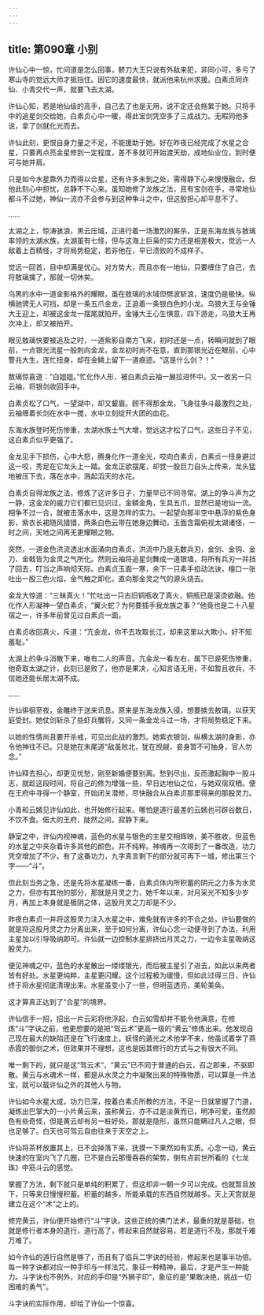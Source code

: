 ```yaml
---
---
---
```

title: 第090章 小别
---





许仙心中一惊，忙问道是怎么回事，鲚刀大王只说有外敌来犯，非同小可，多亏了寒山寺的觉远大师才抵挡住。因它的速度最快，就派他来杭州求援。白素贞同许仙、小青交代一声，就要飞去太湖。

许仙心知，若是地仙级的高手，自己去了也是无用，说不定还会拖累于她。只将手中的追星剑交给她，白素贞心中一暖，得此宝剑凭空多了三成战力。无暇同他多说，拿了剑就化光而去。

许仙此刻，更恨自身力量之不足，不能援助于她。好在昨夜已经完成了水星之合星，只要再点亮金星修到一定程度，差不多就可开始渡天劫，成地仙业位，到时便可与她并肩。

只是如今水星靠外力而得以合星，还有许多未到之处，需得静下心来慢慢融合。但他此刻心中担忧，总静不下心来。虽知她修了龙族之法，且有宝剑在手，寻常地仙都斗不过她，神仙一流亦不会参与到这种争斗之中，但这股担心却平息不了。

……

太湖之上，惊涛骇浪，黑云压城，正进行着一场激烈的厮杀，正是东海龙族与敖璃率领的太湖水族，太湖虽有七怪，但与这海上巨枭的实力还是相差极大，觉远一人敌着上百精怪，才将局势稳定，若非他在，早已溃败的不成样子。

觉远一回首，目中却满是忧心。对方势大，而且亦有一地仙，只要缠住了自己，去将敖璃擒了，那就一切休矣。

乌黑的水中一道金影格外的耀眼，虽在敖璃的水域但劈波斩浪，速度仍是极快。纵横驰骋无人可挡，却是一条五爪金龙，正追着一条银白色的小龙。乌狼大王与金锤大王迎上，却被这金龙一摆尾就拍开。金锤大王心生惧意，四下游走，乌狼大王再次冲上，却又被拍开。

眼见敖璃快要被追及之时，一道紫影自南方飞来，初时还是一点，转瞬间就到了眼前，一点银光流星一般刺向金龙，金龙初时尚不在意，直到那银光近在眼前，心中警兆大生，连忙扭身，却在金鳞上留下一道痕迹。“这是什么剑？！”

敖璃惊喜道：“白姐姐。”忙化作人形，被白素贞云袖一展拉进怀中。又一收另一只云袖，将银剑收回手中。

白素贞松了口气，一望湖中，却又颦眉。顾不得那金龙，飞身往争斗最激烈之处，云袖缠着长剑在水中一搅，水中立刻绽开大团的血花。

东海水族登时死伤惨重，太湖水族士气大增，觉远这才松了口气，这些日子不见，这白素贞似乎更强了。

金龙见手下损伤，心中大怒，腾身化作一道金光，咬向白素贞，白素贞一扭身避过这一咬，秀足在它龙头上一踏。金龙正欲摆尾，却觉一股巨力自头上传来，龙头猛地被压下去，落在水中，溅起滔天的水花。

白素贞自得龙族之法，修炼了这许多日子，力量早已不同寻常。湖上的争斗声为之一静，这金龙的威力它们都已见识过，金鳞金角，生具五爪，显然已是地仙一流。相争不过一合，就被击落水中，这是怎样的实力。一起望向那半空中悬浮的紫色身影，紫衣长裙随风猎猎，两条白色云带在她身边舞动，玉面含霜俯视太湖诸怪，一时之间，天地之间再无更耀眼之物。

突然，一道金色洪流透出水面涌向白素贞，洪流中乃是无数兵刃，金剑、金钩、金刀、金戟皆为金灵之气所化。然则云袖将追星剑舞成一道银墙，将所有兵刃一并挡了回去，叮当之声响彻天际。白素贞玉面一寒，余下一只素手掐动法诀，檀口一张吐出一股三色火焰，金气触之即化，直向那金灵之气的源头烧去。

金龙大惊道：“三昧真火！”忙吐出一只古旧铜瓶收了真火，铜瓶已是滚烫欲融。他化作人形凝神一望白素贞，“翼火蛇？为何要插手我龙族之事？”他竟也是二十八星宿之一，许多年前曾见过白素贞一面。

白素贞收回真火，斥道：“亢金龙，你不去攻取长江，却来这里以大欺小，好不知羞耻。”

太湖上的争斗消散下来，唯有二人的声音。亢金龙一看左右，属下已是死伤惨重，他奇取太湖之计，此刻已是败了，他亦是果决，心知言语无用，不如暂且收兵，不信她还能长居太湖不成。

……

许仙徘徊至夜，金雕终于送来讯息。原来是东海龙族入侵，想要掳去敖璃，以获天庭受封。她仗剑斩杀了些虾兵蟹将，又同一条金龙斗过一场，才将局势稳定下来。

以她的性情尚且要开杀戒，可见出此战的激烈。她紫衣银剑，纵横太湖的身影，亦令他神往不已。只是她在末尾道“敌虽败北，犹在觊觎，妾身暂不可抽身，官人勿念。”

许仙释去担心，却更见忧愁，刚至新婚便要别离。愁到尽出，反而激起胸中一股斗志，就趁这段时间，将自己的修为增强一些，早日达地仙之位，与她双宿双栖。便在王府中寻得一个静室，开始闭关潜修，尽快融合从白素贞那里得来的那股灵力。

小青和云嫣见许仙如此，也开始修行起来。哪怕是道行最差的云嫣也可辟谷数日，不饮不食。偌大的王府，陡然之间，寂静下来。

静室之中，许仙内视神魂，蓝色的水星与银色的主星交相辉映，美不胜收，但蓝色的水星之中夹杂着许多其他的颜色，并不纯粹。神魂再一次得到了一番改造，功力凭空增加了不少。有了这番功力，九字真言剩下的部分就可再下一城，修出第三个字——“斗”。

但此刻当务之急，还是先将水星凝练一番，白素贞体内所积蓄的阴元之力多为水灵之力，但亦有其他的部分，那就是月灵之力，她千年以来，对月采光不知多少岁月，再加上本身就是极阴之体，这股月灵之力却是不少。

昨夜白素贞一并将这股灵力注入水星之中，难免就有许多的不合之处。许仙要做的就是将这股月灵之力分离出来，至于如何分离，许仙心念一动便寻到了办法，利用主星加以引导吸纳即可。许仙就一边控制水星排挤出月灵之力，一边令主星吸纳这股灵力。

便见神魂之中，蓝色的水星散出一缕缕银光，而后被主星引了进去，如此以来两者皆有好处。水星更纯粹，主星更闪耀。这个过程极为缓慢，但如此过得三日，许仙终于将水星彻底清理出来。水星虽变小了一些，但明蓝透亮，美轮美奂。

这才算真正达到了“合星”的境界。

许仙信手一招，招出一片云彩将他浮起，白云如雪却并不能令他满意，在修炼“斗”字诀之前，他更想要的是把“驾云术”更高一级的“黄云”修炼出来。他发现自己现在最大的缺陷还是在飞行速度上，妖怪的遁光之术他学不来，他虽试着学了燕赤霞的御剑之术，但效果并不理想，这也是因其修行的方式与之有很大不同。

唯一剩下的，就只是这“驾云术”，“黄云”已不同于普通的白云，召之即来，不驱即散。黄云与水魂术一样，都是从水灵之力中凝聚出来的特殊物质，可以算是一件法宝，就可以载许仙之外的其他人与物。

许仙如今水星大成，功力已深，按着白素贞所教的方法，不足一日就掌握了门道，凝练出巴掌大的一小片黄云来，虽称黄云，亦不过是淡黄而已，明净可爱，虽然颜色有些奇怪，但是黄云却有另一桩好处，那就是隐形，虽然只能瞒过凡人之眼，但也足够了。白天也可驾云自由往来于天空之上。

许仙将茶杯放置其上，已不会掉落下来，抚摸一下果然如有实质。心念一动，黄云快速的在室内飞了几圈，已不是白云那慢吞吞的架势，倒有点前世所看的《七龙珠》中筋斗云的感觉。

掌握了方法，剩下就只是单纯的积累了，但这却非一朝一夕可以完成。也就暂且放下，只等来日慢慢积蓄。积蓄的越多，所能承载的东西自然就越多。天上天宫就是建立在这个“术”之上的。

修完黄云，许仙便开始修行“斗”字诀。这些正统的佛门法术，最重的就是基础，也就是修行者本身的道行，道行高了，修起来自然就容易，若是道行不及，那就千难万难了。

如今许仙的道行自然是够了，而且有了临兵二字诀的经验，修起来也是事半功倍。每一种字诀都对应一种手印与一样法咒，象征一种精神，最后，才是产生一种能力。斗字诀也不例外，对应的手印是“外狮子印”，象征的是“果敢决绝，挑战一切困难的勇气”。

斗字诀的实际作用，却给了许仙一个惊喜。